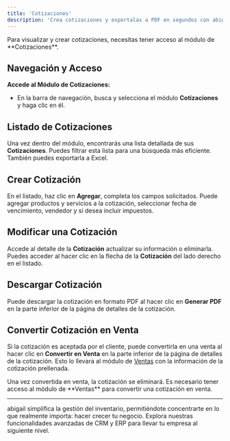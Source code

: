 ```yaml
---
title: 'Cotizaciones'
description: 'Crea cotizaciones y exportalas a PDF en segundos con abigail.'
---
```


<Warning>
Para visualizar y crear cotizaciones, necesitas tener acceso al módulo de **Cotizaciones**.
</Warning>

## Navegación y Acceso

**Accede al Módulo de Cotizaciones:**
   - En la barra de navegación, busca y selecciona el módulo **Cotizaciones** y haga clic en él.

## Listado de Cotizaciones

Una vez dentro del módulo, encontrarás una lista detallada de sus **Cotizaciones**. Puedes filtrar esta lista para una búsqueda más eficiente. También puedes exportarla a Excel.

## Crear Cotización
En el listado, haz clic en **Agregar**, completa los campos solicitados. Puede agregar productos y servicios a la cotización, seleccionar fecha de vencimiento, vendedor y si desea incluir impuestos.

## Modificar una Cotización
Accede al detalle de la **Cotización** actualizar su información o eliminarla. Puedes acceder al hacer clic en la flecha de la **Cotización** del lado derecho en el listado.

## Descargar Cotización
Puede descargar la cotización en formato PDF al hacer clic en **Generar PDF** en la parte inferior de la página de detalles de la cotización.

## Convertir Cotización en Venta
Si la cotización es aceptada por el cliente, puede convertirla en una venta al hacer clic en **Convertir en Venta** en la parte inferior de la página de detalles de la cotización. Esto lo llevara al módulo de [Ventas](https://docs.abigail.mx/modulos/ventas) con la información de la cotización prellenada.

<Warning>
Una vez convertida en venta, la cotización se eliminará.
</Warning>
<Warning>
Es necesario tener acceso al módulo de **Ventas** para convertir una cotización en venta.
</Warning>

---

<Card title="Subscribete hoy mismo" icon="rocket" href="https://www.abigail.mx/planes">
  abigail simplifica la gestión del inventario, permitiéndote concentrarte en lo que realmente importa: hacer crecer tu negocio. Explora nuestras funcionalidades avanzadas de CRM y ERP para llevar tu empresa al siguiente nivel.
</Card>
